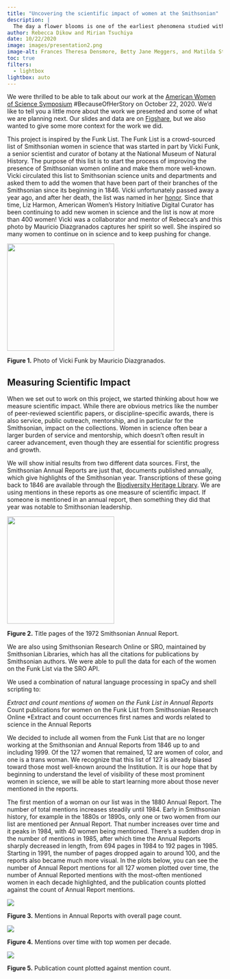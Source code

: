 ```yaml
---
title: "Uncovering the scientific impact of women at the Smithsonian"
description: |
  The day a flower blooms is one of the earliest phenomena studied with systematic data collection and analysis. The prediction rule developed nearly three centuries ago is still used by scientists -- with relatively few changes -- to plan harvests, manage pests, and study ecosystems stressed by climate change. In this tutorial, Jonathan Auerbach introduces the “law of the flowering plants” and demonstrates how it can be applied to modern datasets.
author: Rebecca Dikow and Mirian Tsuchiya
date: 10/22/2020
image: images/presentation2.png
image-alt: Frances Theresa Densmore, Betty Jane Meggers, and Matilda Stevenson, each woman a member of the Anthropology Department at the National Museum of Natural History.
toc: true
filters:
  - lightbox
lightbox: auto
---
```

We were thrilled to be able to talk about our work at the [American Women of Science Symposium](https://womenshistory.si.edu/events/american-women-science) #BecauseOfHerStory on October 22, 2020. We’d like to tell you a little more about the work we presented and some of what we are planning next. Our slides and data are on [Figshare](https://dx.doi.org/10.25573/data.c.5182646), but we also wanted to give some more context for the work we did.

This project is inspired by the Funk List. The Funk List is a crowd-sourced list of Smithsonian women in science that was started in part by Vicki Funk, a senior scientist and curator of botany at the National Museum of Natural History. The purpose of this list is to start the process of improving the presence of Smithsonian women online and make them more well-known. Vicki circulated this list to Smithsonian science units and departments and asked them to add the women that have been part of their branches of the Smithsonian since its beginning in 1846. Vicki unfortunately passed away a year ago, and after her death, the list was named in her [honor](https://womenshistory.si.edu/news/2019/11/because-her-story-funk-list). Since that time, Liz Harmon, American Women’s History Initiative Digital Curator has been continuing to add new women in science and the list is now at more than 400 women! Vicki was a collaborator and mentor of Rebecca’s and this photo by Mauricio Diazgranados captures her spirit so well. She inspired so many women to continue on in science and to keep pushing for change.

:::{layout-ncol=1}
![](images/funk.jpeg){height=250px}
:::
:::{.figure-caption}
**Figure 1.** Photo of Vicki Funk by Mauricio Diazgranados.
:::

## Measuring Scientific Impact
When we set out to work on this project, we started thinking about how we measure scientific impact. While there are obvious metrics like the number of peer-reviewed scientific papers, or discipline-specific awards, there is also service, public outreach, mentorship, and in particular for the Smithsonian, impact on the collections. Women in science often bear a larger burden of service and mentorship, which doesn’t often result in career advancement, even though they are essential for scientific progress and growth. 

We will show initial results from two different data sources. First, the Smithsonian Annual Reports are just that, documents published annually, which give highlights of the Smithsonian year. Transcriptions of these going back to 1846 are available through the [Biodiversity Heritage Library](https://www.biodiversitylibrary.org/). We are using mentions in these reports as one measure of scientific impact. If someone is mentioned in an annual report, then something they did that year was notable to Smithsonian leadership.

:::{layout-ncol=1}
![](images/1972_annualreport.jpeg){height=250px}
:::
:::{.figure-caption}
**Figure 2.** Title pages of the 1972 Smithsonian Annual Report.
:::

We are also using Smithsonian Research Online or SRO, maintained by Smithsonian Libraries,  which has all the citations for publications by Smithsonian authors. We were able to pull the data for each of the women on the Funk List via the SRO API.

We used a combination of natural language processing in spaCy and shell scripting to: 

*Extract and count mentions of women on the Funk List in Annual Reports
*Count publications for women on the Funk List from Smithsonian Research Online
*Extract and count occurrences first names and words related to science in the Annual Reports

We decided to include all women from the Funk List that are no longer working at the Smithsonian and Annual Reports from 1846 up to and including 1999. Of the 127 women that remained, 12 are women of color, and one is a trans woman. We recognize that this list of 127 is already biased toward those most well-known around the Institution. It is our hope that by beginning to understand the level of visibility of these most prominent women in science, we will be able to start learning more about those never mentioned in the reports.

The first mention of a woman on our list was in the 1880 Annual Report. The number of total mentions increases steadily until 1984. Early in Smithsonian history, for example in the 1880s or 1890s, only one or two women from our list are mentioned per Annual Report. That number increases over time and it peaks in 1984, with 40 women being mentioned. There's a sudden drop in the number of mentions in 1985, after which time the Annual Reports sharply decreased in length, from 694 pages in 1984 to 192 pages in 1985. Starting in 1991, the number of pages dropped again to around 100, and the reports also became much more visual. In the plots below, you can see the number of Annual Report mentions for all 127 women plotted over time, the number of Annual Reported mentions with the most-often mentioned women in each decade highlighted, and the publication counts plotted against the count of Annual Report mentions.
\

:::{layout-ncol=1}
![](images/mentions_pages_legend.png){}
:::

:::{.figure-caption}
**Figure 3.** Mentions in Annual Reports with overall page count.
:::

:::{layout-ncol=1}
![](images/decade_0.png){}
:::

:::{.figure-caption}
**Figure 4.** Mentions over time with top women per decade.
:::

:::{layout-ncol=1}
![](images/pubsvsmentions.png){}
:::

:::{.figure-caption}
**Figure 5.** Publication count plotted against mention count.
:::